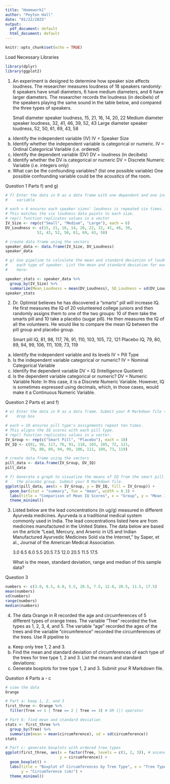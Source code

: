 ```yaml
---
title: "Homework1"
author: "Peyton Hall"
date: "01/22/2025"
output:
  pdf_document: default
  html_document: default
---
```


```r
knitr::opts_chunk$set(echo = TRUE)
```

Load Necessary Libraries
```r
library(dplyr)
library(ggplot2)
```


1. An experiment is designed to determine how speaker size affects loudness. The 
   researcher measures loudness of 18 speakers randomly: 6 speakers have small 
   diameters, 6 have medium diameters, and 6 have larger diameters. The 
   researcher records the loudness (in decibels) of the speakers playing the 
   same sound in the table below, and compared the three types of speakers.

   Small diameter speaker loudness, 15, 21, 16, 14, 20, 22
   Medium diameter speaker loudness, 32, 41, 46, 39, 52, 43
   Large diameter speaker loudness, 52, 50, 61, 69, 43, 58

a) Identify the independent variable (IV)
   IV = Speaker Size
b) Identify whether the independent variable is categorical or numeric.
   IV = Ordinal Categorical Variable (i.e. ordered)
c) Identify the dependent variable (DV)
   DV = loudness (in decibels)
d) Identify whether the DV is categorical or numeric
   DV = Discrete Numeric Variable (i.e. integers only)
e) What can be the confounding variables? (list one possible variable)
   One possible confounding variable could be the acoustics of the room.

Question 1 Parts f) and g)
```r
# f) Enter the data in R as a data frame with one dependent and one independent 
#    variable

# each = 6 ensures each speaker sizes' loudness is repeated six times.
# This matches the six loudness data points to each size.
# rep() function replicates values in a vector
IV_Size <- rep(c("Small", "Medium", "Large"), each = 6)
DV_Loudness <- c(15, 21, 16, 14, 20, 22, 32, 41, 46, 39,
              52, 43, 52, 50, 61, 69, 43, 58)

# create data frame using the vectors
speaker_data <- data.frame(IV_Size, DV_Loudness)
speaker_data

# g) Use pipeline to calculate the mean and standard deviation of loudness for 
#    each type of speaker. List the mean and standard deviation for each speaker
#    here:

speaker_stats <- speaker_data %>%
  group_by(IV_Size) %>%
  summarize(Mean_Loudness = mean(DV_Loudness), SD_Loudness = sd(DV_Loudness))
speaker_stats
```

2. Dr. Optimist believes he has discovered a “smarts” pill will increase IQ. He 
   first measures the IQ of 20 volunteered college juniors and then randomly 
   assigns them to one of the two groups: 10 of them take the smarts pill and 10 
   take a placebo (sugar pill). He then measures the IQ of all the volunteers. 
   He would like to compare the mean IQ between the pill group and placebo group.

   Smart pill IQ, 81, 98, 117, 76, 91, 110, 103, 105, 72, 121
   Placebo IQ, 79, 80, 89, 94, 99, 106, 111, 109, 73, 119

a) Identify the independent variable and its levels
   IV = Pill Type 
b) Is the independent variable categorical or numeric?
   IV = Nominal Categorical Variable 
c) Identify the dependent variable
   DV = IQ (Intelligence Quotient)
d) Is the dependent variable categorical or numeric?
   DV = Numeric Variable
   Note: In this case, it is a Discrete Numeric Variable. However, IQ is 
   sometimes expressed using decimals, which, in those cases, would make it a 
   Continuous Numeric Variable.

Question 2 Parts e) and f)
```r
# e) Enter the data in R as a data frame. Submit your R Markdown file to d2l 
#    drop box

# each = 10 ensures pill type's assignments repeat ten times.
# This aligns the IQ scores with each pill type.
# rep() function replicates values in a vector.
IV_Group <- rep(c("Smart Pill", "Placebo"), each = 10)
DV_IQ <- c(81, 98, 117, 76, 91, 110, 103, 105, 72, 121, 
           79, 80, 89, 94, 99, 106, 111, 109, 73, 119)

# create data frame using the vectors
pill_data <- data.frame(IV_Group, DV_IQ)
pill_data

# f) Generate a graph to visualize the means of IQ from the smart pill group and 
#    the placebo group. Submit your R Markdown file.
ggplot(pill_data, aes(x = IV_Group, y = DV_IQ, fill = IV_Group)) +
  geom_bar(stat = "summary", fun = "mean", width = 0.3) +
  labs(title = "Comparison of Mean IQ Scores", x = "Group", y = "Mean IQ") +
  theme_minimal()
```

3. Listed below are the lead concentrations (in ug/g) measured in different 
   Ayurveda medicines. Ayurveda is a traditional medical system commonly used in 
   India. The lead concentrations listed here are from medicines manufactured in 
   the United States. The data below are based on the article “Lead, Mercury, 
   and Arsenic in US and Indian Manufactured Ayurvedic Medicines Sold via the 
   Internet,” by Saper, et al., Journal of the American Medical Association.
   
   3.0 6.5 6.0 5.5 20.5 7.5 12.0 20.5 11.5 17.5

   What is the mean, standard deviation, range and median of this sample data?
   
Question 3
```r
numbers <- c(3.0, 6.5, 6.0, 5.5, 20.5, 7.5, 12.0, 20.5, 11.5, 17.5)
mean(numbers)
sd(numbers)
range(numbers)
median(numbers)
```

4. The data Orange in R recorded the age and circumferences of 5 different types 
   of orange trees. The variable “Tree” recorded the five types as 1, 2, 3, 4, 
   and 5. The variable “age” recorded the ages of the trees and the variable 
   “circumference” recorded the circumferences of the trees. Use R pipeline to
   
a) Keep only tree 1, 2 and 3.
b) Find the mean and standard deviation of circumferences of each type of the 
   trees for tree type 1, 2 and 3. List the means and standard deviations:
c) Generate boxplots for tree type 1, 2 and 3. Submit your R Markdown file.

Question 4 Parts a - c
```r
# view the data
Orange

# Part a: keep 1, 2, and 3
first_three <- Orange %>%
  filter(Tree == 1 | Tree == 2 | Tree == 3) # OR (|) operator

# Part b: find mean and standard deviation
stats <- first_three %>%
  group_by(Tree) %>%
  summarize(mean = mean(circumference), sd = sd(circumference))
stats

# Part c: generate boxplots with ordered tree types
ggplot(first_three, aes(x = factor(Tree, levels = c(1, 2, 3)), # ascending order
                        y = circumference)) +
  geom_boxplot() +
  labs(title = "Boxplot of Circumferences by Tree Type", x = "Tree Type",
       y = "Circumference (cm)") +
  theme_minimal()
```

